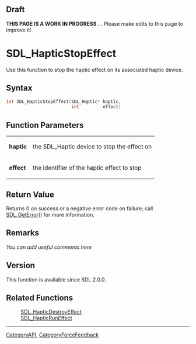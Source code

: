 == Draft ==

'''THIS PAGE IS A WORK IN PROGRESS''' ... Please make edits to this page to improve it!


= SDL_HapticStopEffect =
Use this function to stop the haptic effect on its associated haptic device.


== Syntax ==
<syntaxhighlight lang='c++'>
int SDL_HapticStopEffect(SDL_Haptic* haptic,
                         int         effect)
</syntaxhighlight>

== Function Parameters ==
{|
|'''haptic'''
|the SDL_Haptic device to stop the effect on
|-
|'''effect'''
|the <!-- ID --> identifier of the haptic effect to stop
|}

== Return Value ==
Returns 0 on success or a negative error code on failure; call [[SDL_GetError]]() for more information.

== Remarks ==
''You can add useful comments here''

== Version ==
This function is available since SDL 2.0.0.

== Related Functions ==
:[[SDL_HapticDestroyEffect]]
:[[SDL_HapticRunEffect]]

----
[[CategoryAPI]], [[CategoryForceFeedback]]
